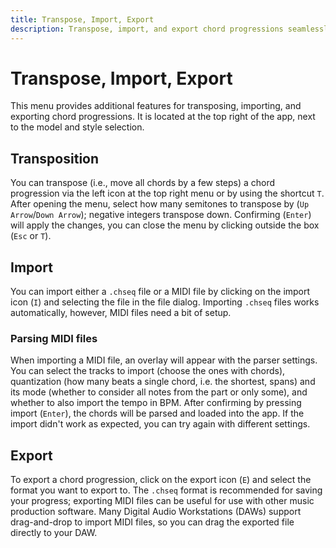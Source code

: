 ```yaml
---
title: Transpose, Import, Export
description: Transpose, import, and export chord progressions seamlessly in ChordSeqAI.
---
```


# Transpose, Import, Export

This menu provides additional features for transposing, importing, and exporting chord progressions. It is located at the top right of the app, next to the model and style selection.

<LargeImage
    src="/wiki/features/transpose-import-export.png"
    alt="An interface showing the icons to transpose, import, and export the chord progression. The transpose icon is denoted by two eighth notes with an arrow pointing up and down. The import icon is denoted by a file with an arrow pointing inside. The export icon is denoted by a folder file an arrow pointing outside."
    width={1150}
    height={300}
/>

## Transposition

You can transpose (i.e., move all chords by a few steps) a chord progression via the left icon <InlineIcon src="/transpose.svg" /> at the top right menu or by using the shortcut `T`. After opening the menu, select how many semitones to transpose by (`Up Arrow`/`Down Arrow`); negative integers transpose down. Confirming (`Enter`) will apply the changes, you can close the menu by clicking outside the box (`Esc` or `T`).

## Import

You can import either a `.chseq` file or a MIDI file by clicking on the import icon <InlineIcon src="/import.svg" /> (`I`) and selecting the file in the file dialog. Importing `.chseq` files works automatically, however, MIDI files need a bit of setup.

### Parsing MIDI files

When importing a MIDI file, an overlay will appear with the parser settings. You can select the tracks to import (choose the ones with chords), quantization (how many beats a single chord, i.e. the shortest, spans) and its mode (whether to consider all notes from the part or only some), and whether to also import the tempo in BPM. After confirming by pressing import (`Enter`), the chords will be parsed and loaded into the app. If the import didn't work as expected, you can try again with different settings.

<LargeImage
    src="/wiki/features/midi-import.png"
    alt="Import MIDI modal in the app. The modal allows setting quantization in beats with a value of 4 and selecting a quantization mode from a dropdown set to 'closest'. An option to import BPM is checked on the right. Below, there is a list of tracks to select for harmony, including Melody (sounds like lead 8), Bass (sounds like electric bass), Piano (sounds like bright acoustic piano), and Overdriven Guitar. The 'Import' button is at the bottom of the modal, and a close button is in the top-right corner."
    width={1920}
    height={1080}
/>

## Export

To export a chord progression, click on the export icon <InlineIcon src="/export.svg" /> (`E`) and select the format you want to export to. The `.chseq` format is recommended for saving your progress; exporting MIDI files can be useful for use with other music production software. Many Digital Audio Workstations (DAWs) support drag-and-drop to import MIDI files, so you can drag the exported file directly to your DAW.